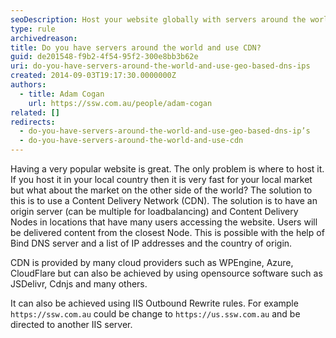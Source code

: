 ```yaml
---
seoDescription: Host your website globally with servers around the world and use a Content Delivery Network (CDN) to ensure fast page loads for users worldwide.
type: rule
archivedreason:
title: Do you have servers around the world and use CDN?
guid: de201548-f9b2-4f54-95f2-300e8bb3b62e
uri: do-you-have-servers-around-the-world-and-use-geo-based-dns-ips
created: 2014-09-03T19:17:30.0000000Z
authors:
  - title: Adam Cogan
    url: https://ssw.com.au/people/adam-cogan
related: []
redirects:
  - do-you-have-servers-around-the-world-and-use-geo-based-dns-ip’s
  - do-you-have-servers-around-the-world-and-use-cdn
---
```


Having a very popular website is great. The only problem is where to host it. If you host it in your local country then it is very fast for your local market but what about the market on the other side of the world? The solution to this is to use a Content Delivery Network (CDN).
The solution is to have an origin server (can be multiple for loadbalancing) and Content Delivery Nodes in locations that have many users accessing the website. Users will be delivered content from the closest Node. This is possible with the help of Bind DNS server and a list of IP addresses and the country of origin.

CDN is provided by many cloud providers such as WPEngine, Azure, CloudFlare but can also be achieved by using opensource software such as JSDelivr, Cdnjs and many others.

It can also be achieved using IIS Outbound Rewrite rules. For example `https://ssw.com.au` could be change to `https://us.ssw.com.au` and be directed to another IIS server.